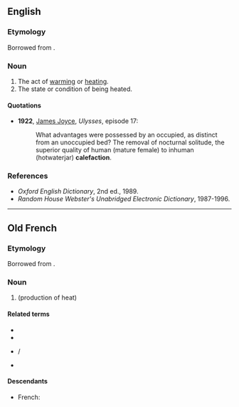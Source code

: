 {{also|caléfaction}}
==English==

===Etymology===
Borrowed from {{bor|en|la|calefactio|calefactiō, calefactiōnem}}.

===Noun===
{{en-noun|~}}

# The act of [[warming]] or [[heating]].
# The state or condition of being heated.

====Quotations====
* '''1922''', [[w:James_Joyce|James Joyce]], ''Ulysses'', episode 17:
*: What advantages were possessed by an occupied, as distinct from an unoccupied bed? The removal of nocturnal solitude, the superior quality of human (mature female) to inhuman (hotwaterjar) '''calefaction'''.

===References===
* ''Oxford English Dictionary'', 2nd ed., 1989.
* ''Random House Webster's Unabridged Electronic Dictionary'', 1987-1996.

----

==Old French==

===Etymology===
Borrowed from {{bor|fro|la|calefactio|calefactiō, calefactiōnem}}.

===Noun===
{{fro-noun|f}}

# {{l|en|calefaction}} (production of heat)

====Related terms====
* {{l|fro|chaufer}}
* {{l|fro|chalor}}
* {{l|fro|chaloir}} / {{l|fro|chaleir}}
* {{l|fro|eschalfer}}

====Descendants====
* French: {{l|fr|caléfaction}}